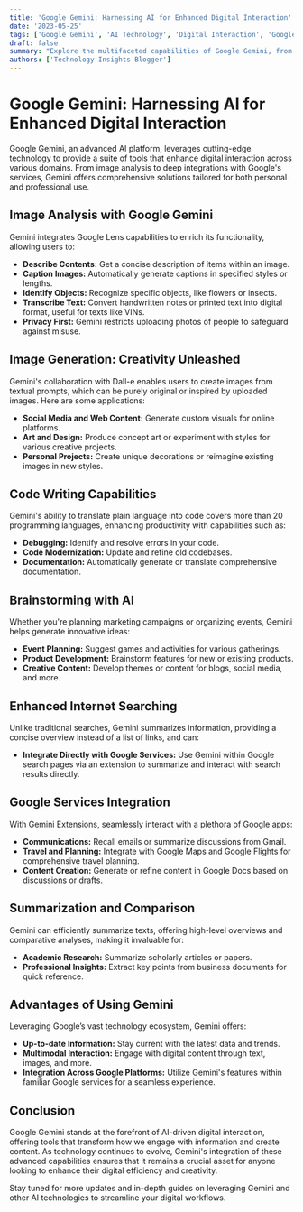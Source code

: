 ```yaml
---
title: 'Google Gemini: Harnessing AI for Enhanced Digital Interaction'
date: '2023-05-25'
tags: ['Google Gemini', 'AI Technology', 'Digital Interaction', 'Google Services']
draft: false
summary: "Explore the multifaceted capabilities of Google Gemini, from image analysis and generation to code writing and deep integration with Google services. This guide highlights how Gemini's AI-powered features can transform your digital tasks."
authors: ['Technology Insights Blogger']
---
```


# Google Gemini: Harnessing AI for Enhanced Digital Interaction

Google Gemini, an advanced AI platform, leverages cutting-edge technology to provide a suite of tools that enhance digital interaction across various domains. From image analysis to deep integrations with Google's services, Gemini offers comprehensive solutions tailored for both personal and professional use.

## Image Analysis with Google Gemini

Gemini integrates Google Lens capabilities to enrich its functionality, allowing users to:

- **Describe Contents:** Get a concise description of items within an image.
- **Caption Images:** Automatically generate captions in specified styles or lengths.
- **Identify Objects:** Recognize specific objects, like flowers or insects.
- **Transcribe Text:** Convert handwritten notes or printed text into digital format, useful for texts like VINs.
- **Privacy First:** Gemini restricts uploading photos of people to safeguard against misuse.

## Image Generation: Creativity Unleashed

Gemini's collaboration with Dall-e enables users to create images from textual prompts, which can be purely original or inspired by uploaded images. Here are some applications:

- **Social Media and Web Content:** Generate custom visuals for online platforms.
- **Art and Design:** Produce concept art or experiment with styles for various creative projects.
- **Personal Projects:** Create unique decorations or reimagine existing images in new styles.

## Code Writing Capabilities

Gemini's ability to translate plain language into code covers more than 20 programming languages, enhancing productivity with capabilities such as:

- **Debugging:** Identify and resolve errors in your code.
- **Code Modernization:** Update and refine old codebases.
- **Documentation:** Automatically generate or translate comprehensive documentation.

## Brainstorming with AI

Whether you're planning marketing campaigns or organizing events, Gemini helps generate innovative ideas:

- **Event Planning:** Suggest games and activities for various gatherings.
- **Product Development:** Brainstorm features for new or existing products.
- **Creative Content:** Develop themes or content for blogs, social media, and more.

## Enhanced Internet Searching

Unlike traditional searches, Gemini summarizes information, providing a concise overview instead of a list of links, and can:

- **Integrate Directly with Google Services:** Use Gemini within Google search pages via an extension to summarize and interact with search results directly.

## Google Services Integration

With Gemini Extensions, seamlessly interact with a plethora of Google apps:

- **Communications:** Recall emails or summarize discussions from Gmail.
- **Travel and Planning:** Integrate with Google Maps and Google Flights for comprehensive travel planning.
- **Content Creation:** Generate or refine content in Google Docs based on discussions or drafts.

## Summarization and Comparison

Gemini can efficiently summarize texts, offering high-level overviews and comparative analyses, making it invaluable for:

- **Academic Research:** Summarize scholarly articles or papers.
- **Professional Insights:** Extract key points from business documents for quick reference.

## Advantages of Using Gemini

Leveraging Google’s vast technology ecosystem, Gemini offers:

- **Up-to-date Information:** Stay current with the latest data and trends.
- **Multimodal Interaction:** Engage with digital content through text, images, and more.
- **Integration Across Google Platforms:** Utilize Gemini's features within familiar Google services for a seamless experience.

## Conclusion

Google Gemini stands at the forefront of AI-driven digital interaction, offering tools that transform how we engage with information and create content. As technology continues to evolve, Gemini's integration of these advanced capabilities ensures that it remains a crucial asset for anyone looking to enhance their digital efficiency and creativity.

Stay tuned for more updates and in-depth guides on leveraging Gemini and other AI technologies to streamline your digital workflows.
